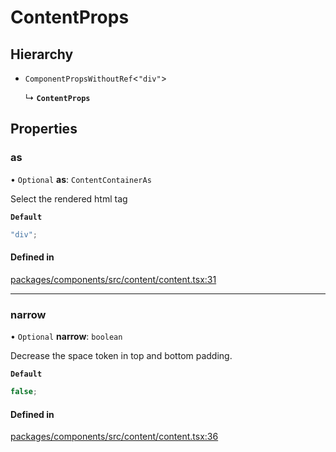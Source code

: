 # ContentProps

## Hierarchy

- `ComponentPropsWithoutRef`\<`"div"`\>

  ↳ **`ContentProps`**

## Properties

### as

• `Optional` **as**: `ContentContainerAs`

Select the rendered html tag

**`Default`**

```ts
"div";
```

#### Defined in

[packages/components/src/content/content.tsx:31](https://github.com/vtex/shoreline/blob/6674ddada/packages/components/src/content/content.tsx#L31)

---

### narrow

• `Optional` **narrow**: `boolean`

Decrease the space token in top and bottom padding.

**`Default`**

```ts
false;
```

#### Defined in

[packages/components/src/content/content.tsx:36](https://github.com/vtex/shoreline/blob/6674ddada/packages/components/src/content/content.tsx#L36)
